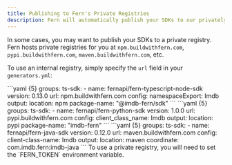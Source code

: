 ```yaml
---
title: Publishing to Fern's Private Registries
description: Fern will automatically publish your SDKs to our privately hosted registries. 
---
```


In some cases, you may want to publish your SDKs to a private registry. Fern hosts 
private registries for you at `npm.buildwithfern.com`, `pypi.buildwithfern.com`, 
`maven.buildwithfern.com`, etc. 

To use an internal registry, simply specify the `url` field in your `generators.yml`:

<CodeBlocks>
  <CodeBlock title="TypeScript">
  ```yaml {5}
    groups: 
      ts-sdk: 
        - name: fernapi/fern-typescript-node-sdk
          version: 0.13.0
          url: npm.buildwithfern.com
          config: 
            namespaceExport: Imdb
          output: 
            location: npm
            package-name: "@imdb-fern/sdk"
  ```
  </CodeBlock>
  <CodeBlock title="Python">
  ```yaml {5}
    groups: 
      ts-sdk: 
        - name: fernapi/fern-python-sdk
          version: 1.0.0
          url: pypi.buildwithfern.com
          config: 
            client_class_name: Imdb
          output: 
            location: pypi
            package-name: "imdb-fern"
  ```
  </CodeBlock>
  <CodeBlock title="Java">
  ```yaml {5}
    groups: 
      ts-sdk: 
        - name: fernapi/fern-java-sdk
          version: 0.12.0
          url: maven.buildwithfern.com
          config: 
            client-class-name: Imdb
          output: 
            location: maven
            coordinate: com.imdb.fern:imdb-java
  ```
  </CodeBlock>
</CodeBlocks>

<Note>
  To use a private registry, you will need to set the `FERN_TOKEN` environment variable.
</Note>
